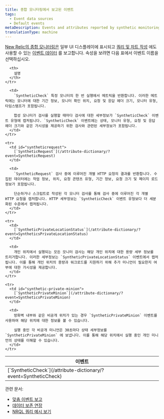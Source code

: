 ```yaml
---
title: 종합 모니터링에서 보고된 이벤트
tags:
  - Event data sources
  - Default events
metaDescription: Events and attributes reported by synthetic monitoring in New Relic.
translationType: machine
---
```


[New Relic의 종합 모니터링은](/docs/synthetics/new-relic-synthetics/getting-started/introduction-new-relic-synthetics) 일부 UI 디스플레이에 표시되고 [쿼리 및 차트 작성](/docs/using-new-relic/data/understand-data/query-new-relic-data) 에도 사용할 수 있는 [이벤트 데이터](/docs/using-new-relic/data/understand-data/new-relic-data-types#event-data) 를 보고합니다. 속성을 보려면 다음 표에서 이벤트 이름을 선택하십시오.

<table>
  <thead>
    <tr>
      <th style={{ width: "300px" }}>
        이벤트
      </th>

      <th>
        설명
      </th>
    </tr>
  </thead>

  <tbody>
    <tr>
      <td id="syntheticcheck-error">
        [`SyntheticCheck`](/attribute-dictionary/?event=SyntheticCheck)
      </td>

      <td>
        `SyntheticCheck` 특정 모니터의 한 번 실행에서 메트릭을 반환합니다. 이러한 메트릭에는 모니터에 대한 기간 정보, 모니터 확인 위치, 요청 및 응답 헤더 크기, 모니터 유형, 타임스탬프가 포함됩니다.

        합성 모니터가 검사를 실행할 때마다 검사에 대한 세부정보가 `SyntheticCheck` 이벤트 유형에 캡처됩니다. `SyntheticCheck` 이벤트에는 상태, 모니터 유형, 요청 및 응답 헤더 크기와 같은 가시성을 제공하기 위한 검사와 관련된 세부정보가 포함됩니다.
      </td>
    </tr>

    <tr>
      <td id="syntheticrequest">
        [`SyntheticRequest`](/attribute-dictionary/?event=SyntheticRequest)
      </td>

      <td>
        `SyntheticRequest` 검사 중에 이루어진 개별 HTTP 요청의 결과를 반환합니다. 수집된 데이터에는 작업 정보, 위치, 요청 콘텐츠 유형, 기간 정보, 요청 크기 및 페이지 로드 정보가 포함됩니다.

        단순하거나 스크립트로 작성된 각 모니터 검사를 통해 검사 중에 이루어진 각 개별 HTTP 요청을 캡처합니다. HTTP 세부정보는 `SyntheticCheck` 이벤트 유형보다 더 세분화된 수준에서 캡처됩니다.
      </td>
    </tr>

    <tr>
      <td>
        [`SyntheticPrivateLocationStatus`](/attribute-dictionary/?event=SyntheticsPrivateLocationStatus)
      </td>

      <td>
        개인 위치에서 실행되는 모든 모니터 검사는 해당 개인 위치에 대한 용량 세부 정보를 트리거합니다. 이러한 세부정보는 `SyntheticPrivateLocationStatus` 이벤트에서 캡처됩니다. 이를 통해 개인 위치의 용량과 워크로드를 지원하기 위해 추가 미니언이 필요한지 여부에 대한 가시성을 제공합니다.
      </td>
    </tr>

    <tr>
      <td id="synthetic-private-minion">
        [`SyntheticPrivateMinion`](/attribute-dictionary/?event=SyntheticsPrivateMinion)
      </td>

      <td>
        방화벽 내부와 같은 비공개 위치가 있는 경우 `SyntheticPrivateMinion` 이벤트를 사용하여 해당 위치에 대한 정보를 볼 수 있습니다.

        실행 중인 각 비공개 미니언은 30초마다 상태 세부정보를 `SyntheticPrivateMinion` 에 보냅니다. 이를 통해 해당 위치에서 실행 중인 개인 미니언의 상태를 이해할 수 있습니다.
      </td>
    </tr>
  </tbody>
</table>

관련 문서:

* [맞춤 이벤트 보고](/docs/insights/insights-data-sources/custom-data/report-custom-event-data)
* [데이터 보존 연장](/docs/insights/use-insights-ui/manage-account-data/extend-event-data-retention)
* [NRQL 쿼리 예시 보기](/docs/query-data/nrql-new-relic-query-language/nrql-query-tutorials)
